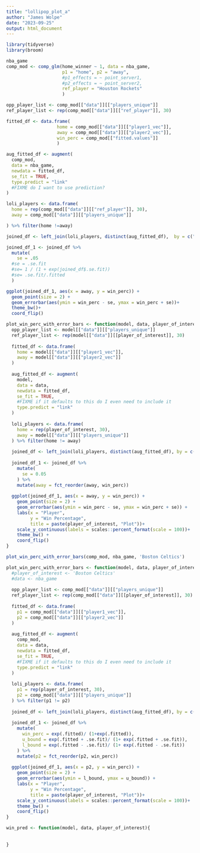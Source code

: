 ```yaml
---
title: "lollipop_plot_a"
author: "James Wolpe"
date: "2023-09-25"
output: html_document
---
```

```r
library(tidyverse)
library(broom)
```

```r
nba_game
comp_mod <- comp_glm(home_winner ~ 1, data = nba_game,
                     p1 = "home", p2 = "away",
                     #p1_effects = ~ point_server1,
                     #p2_effects = ~ point_server2,
                     ref_player = "Houston Rockets"
                     )

opp_player_list <- comp_mod[["data"]][["players_unique"]]
ref_player_list <- rep(comp_mod[["data"]][["ref_player"]], 30)
```

```r

fitted_df <- data.frame(
                   home = comp_mod[["data"]][["player1_vec"]],
                   away = comp_mod[["data"]][["player2_vec"]],
                   win_perc = comp_mod[["fitted.values"]]
                   )

aug_fitted_df <- augment(
  comp_mod,
  data = nba_game,
  newdata = fitted_df,
  se_fit = TRUE,
  type.predict = "link"
  #FIXME do I want to use prediction?
)

loli_players <- data.frame(
  home = rep(comp_mod[["data"]][["ref_player"]], 30),
  away = comp_mod[["data"]][["players_unique"]]

) %>% filter(home !=away)

joined_df <- left_join(loli_players, distinct(aug_fitted_df),  by = c("home", "away"))

joined_df_1 <- joined_df %>% 
  mutate( 
    se = .05
  #se = .se.fit
  #se= 1 / (1 + exp(joined_df$.se.fit))
  #se= .se.fit/.fitted
  )

```


```r
ggplot(joined_df_1, aes(x = away, y = win_perc)) +
  geom_point(size = 2) +
  geom_errorbar(aes(ymin = win_perc - se, ymax = win_perc + se))+
  theme_bw()+
  coord_flip()
```





```r

plot_win_perc_with_error_bars <- function(model, data, player_of_interest) {
  opp_player_list <- model[["data"]][["players_unique"]]
  ref_player_list <- rep(model[["data"]][[player_of_interest]], 30)
  
  fitted_df <- data.frame(
    home = model[["data"]][["player1_vec"]],
    away = model[["data"]][["player2_vec"]]
  )
  
  aug_fitted_df <- augment(
    model,
    data = data,
    newdata = fitted_df,
    se_fit = TRUE,
    #FIXME if it defaults to this do I even need to include it
    type.predict = "link"
  )
  
  loli_players <- data.frame(
    home = rep(player_of_interest, 30),
    away = model[["data"]][["players_unique"]]
  ) %>% filter(home != away)
  
  joined_df <- left_join(loli_players, distinct(aug_fitted_df), by = c("home", "away"))
  
  joined_df_1 <- joined_df %>% 
    mutate( 
      se = 0.05
    ) %>%
    mutate(away = fct_reorder(away, win_perc))
  
  ggplot(joined_df_1, aes(x = away, y = win_perc)) +
    geom_point(size = 2) +
    geom_errorbar(aes(ymin = win_perc - se, ymax = win_perc + se)) +
    labs(x = "Player",
         y = "Win Percentage",
         title = paste(player_of_interest, "Plot"))+
    scale_y_continuous(labels = scales::percent_format(scale = 100))+
    theme_bw() +
    coord_flip()
}

plot_win_perc_with_error_bars(comp_mod, nba_game, 'Boston Celtics')
```


```r
plot_win_perc_with_error_bars <- function(model, data, player_of_interest){
  #player_of_interest <- 'Boston Celtics'
  #data <- nba_game
  
  opp_player_list <- comp_mod[["data"]][["players_unique"]]
  ref_player_list <- rep(comp_mod[["data"]][[player_of_interest]], 30)
  
  fitted_df <- data.frame(
    p1 = comp_mod[["data"]][["player1_vec"]],
    p2 = comp_mod[["data"]][["player2_vec"]]
  )
  
  aug_fitted_df <- augment(
    comp_mod,
    data = data,
    newdata = fitted_df,
    se_fit = TRUE,
    #FIXME if it defaults to this do I even need to include it
    type.predict = "link"
  )
  
  loli_players <- data.frame(
    p1 = rep(player_of_interest, 30),
    p2 = comp_mod[["data"]][["players_unique"]]
  ) %>% filter(p1 != p2)
  
  joined_df <- left_join(loli_players, distinct(aug_fitted_df), by = c("p1", "p2"))
  
  joined_df_1 <- joined_df %>% 
    mutate( 
      win_perc = exp(.fitted)/ (1+exp(.fitted)),
      u_bound = exp(.fitted + .se.fit)/ (1+ exp(.fitted + .se.fit)),
      l_bound = exp(.fitted - .se.fit)/ (1+ exp(.fitted - .se.fit))
    ) %>%
    mutate(p2 = fct_reorder(p2, win_perc))
  
  ggplot(joined_df_1, aes(x = p2, y = win_perc)) +
    geom_point(size = 2) +
    geom_errorbar(aes(ymin = l_bound, ymax = u_bound)) +
    labs(x = "Player",
         y = "Win Percentage",
         title = paste(player_of_interest, "Plot"))+
    scale_y_continuous(labels = scales::percent_format(scale = 100))+
    theme_bw() +
    coord_flip()
}
```


```r
win_pred <- function(model, data, player_of_interest){
  
  
}
```

